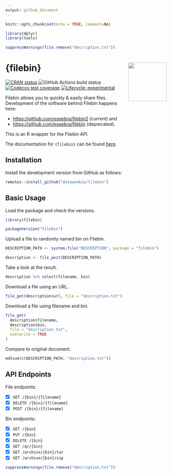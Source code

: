 ```yaml
---
output: github_document
---
```


```r
knitr::opts_chunk$set(echo = TRUE, comment=NA)

library(dplyr)
library(tools)

suppressWarnings(file.remove("description.txt"))
```

# {filebin} <img src="man/figures/filebin-hex.png" align="right" alt="" width="120" />

<!-- badges: start -->
[![CRAN status](https://www.r-pkg.org/badges/version/filebin)](https://cran.r-project.org/package=filebin)
![GitHub Actions build status](https://github.com/datawookie/filebin/actions/workflows/build.yaml/badge.svg)
[![Codecov test coverage](https://img.shields.io/codecov/c/github/datawookie/filebin.svg)](https://app.codecov.io/github/datawookie/filebin)
[![Lifecycle: experimental](https://img.shields.io/badge/lifecycle-experimental-orange.svg)](https://lifecycle.r-lib.org/articles/stages.html)
<!-- badges: end -->

Filebin allows you to quickly & easily share files. Development of the software behind Filebin happens here:

- <https://github.com/espebra/filebin2> (current) and
- <https://github.com/espebra/filebin> (deprecated).

This is an R wrapper for the Filebin API.

The documentation for `{filebin}` can be found [here](https://datawookie.github.io/filebin/).

## Installation

Install the development version from GitHub as follows:

```r
remotes::install_github("datawookie/filebin")
```

## Basic Usage

Load the package and check the versions.

```r
library(filebin)

packageVersion("filebin")
```

Upload a file to randomly named bin on Filebin.

```r
DESCRIPTION_PATH <- system.file("DESCRIPTION", package = "filebin")

description <- file_post(DESCRIPTION_PATH)
```

Take a look at the result.

```r
description %>% select(filename, bin)
```

Download a file using an URL.

```r
file_get(description$url, file = "description.txt")
```

Download a file using filename and bin.

```r
file_get(
  description$filename,
  description$bin,
  file = "description.txt",
  overwrite = TRUE
)
```

Compare to original document.

```r
md5sum(c(DESCRIPTION_PATH, "description.txt"))
```

## API Endpoints

File endpoints:

- [X] `GET /{bin}/{filename}`
- [X] `DELETE /{bin}/{filename}`
- [X] `POST /{bin}/{filename}`

Bin endpoints:

- [X] `GET /{bin}`
- [X] `PUT /{bin}`
- [X] `DELETE /{bin}`
- [X] `GET /qr/{bin}`
- [X] `GET /archive/{bin}/tar`
- [X] `GET /archive/{bin}/zip`

```r
suppressWarnings(file.remove("description.txt"))
```

